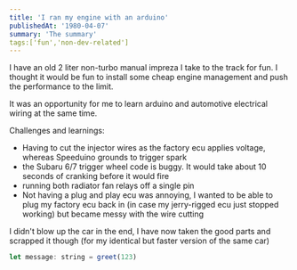 ```yaml
---
title: 'I ran my engine with an arduino'
publishedAt: '1980-04-07'
summary: 'The summary'
tags:['fun','non-dev-related']
---
```


I have an old 2 liter non-turbo manual impreza I take to the track for fun. I thought it would be fun to install some cheap engine
 management and push the performance to the limit.

 It was an opportunity for me to learn arduino and automotive electrical wiring at the same time.

Challenges and learnings:
- Having to cut the injector wires as the factory ecu applies voltage, whereas Speeduino grounds to trigger spark
- the Subaru 6/7 trigger wheel code is buggy. It would take about 10 seconds of cranking before it would fire
- running both radiator fan relays off a single pin
- Not having a plug and play ecu was annoying, I wanted to be able to plug my factory ecu back in (in case my jerry-rigged ecu just stopped working) but became messy with the wire cutting

I didn't blow up the car in the end, I have now taken the good parts  and scrapped it though (for my  identical but faster version of the same car)

```js
let message: string = greet(123)
```

